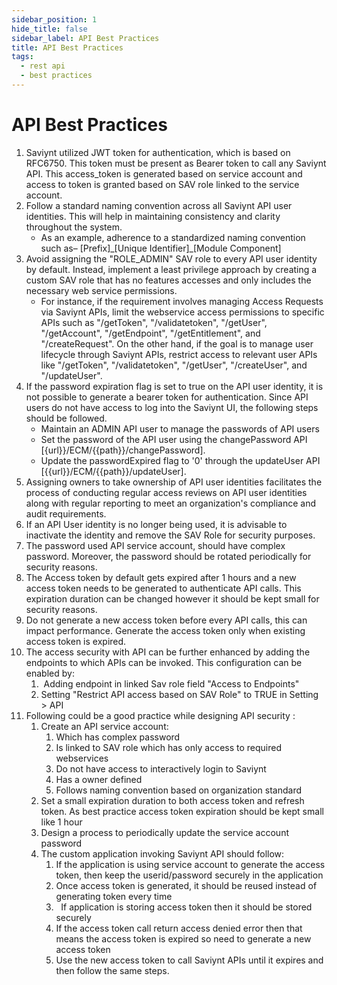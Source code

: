 ```yaml
---
sidebar_position: 1
hide_title: false
sidebar_label: API Best Practices
title: API Best Practices
tags:
  - rest api
  - best practices
---
```


# API Best Practices

1. Saviynt utilized JWT token for authentication, which is based on RFC6750. This token must be present as Bearer token to call any Saviynt API. This access_token is generated based on service account and access to token is granted based on SAV role linked to the service account.
2. Follow a standard naming convention across all Saviynt API user identities. This will help in maintaining consistency and clarity throughout the system.
    - As an example, adherence to a standardized naming convention such as– \[Prefix\]\_\[Unique Identifier\]\_\[Module Component\]
3. Avoid assigning the "ROLE_ADMIN" SAV role to every API user identity by default. Instead, implement a least privilege approach by creating a custom SAV role that has no features accesses and only includes the necessary web service permissions.
    - For instance, if the requirement involves managing Access Requests via Saviynt APIs, limit the webservice access permissions to specific APIs such as "/getToken", "/validatetoken", "/getUser", "/getAccount", "/getEndpoint", "/getEntitlement", and "/createRequest". On the other hand, if the goal is to manage user lifecycle through Saviynt APIs, restrict access to relevant user APIs like "/getToken", "/validatetoken", "/getUser", "/createUser", and "/updateUser".
4. If the password expiration flag is set to true on the API user identity, it is not possible to generate a bearer token for authentication. Since API users do not have access to log into the Saviynt UI, the following steps should be followed.
    - Maintain an ADMIN API user to manage the passwords of API users
    - Set the password of the API user using the changePassword API \[{url}}/ECM/{{path}}/changePassword\].
    - Update the passwordExpired flag to '0' through the updateUser API \[{{url}}/ECM/{{path}}/updateUser\].
5. Assigning owners to take ownership of API user identities facilitates the process of conducting regular access reviews on API user identities along with regular reporting to meet an organization's compliance and audit requirements.
6. If an API User identity is no longer being used, it is advisable to inactivate the identity and remove the SAV Role for security purposes.
7. The password used API service account, should have complex password. Moreover, the password should be rotated periodically for security reasons.
8. The Access token by default gets expired after 1 hours and a new access token needs to be generated to authenticate API calls. This expiration duration can be changed however it should be kept small for security reasons.
9. Do not generate a new access token before every API calls, this can impact performance. Generate the access token only when existing access token is expired.
10. The access security with API can be further enhanced by adding the endpoints to which APIs can be invoked. This configuration can be enabled by:
    1.  Adding endpoint in linked Sav role field "Access to Endpoints"
    2. Setting "Restrict API access based on SAV Role" to TRUE in Setting &gt; API
11. Following could be a good practice while designing API security :
    1. Create an API service account:
       1. Which has complex password
       2. Is linked to SAV role which has only access to required webservices
       3. Do not have access to interactively login to Saviynt 
       4. Has a owner defined
       5. Follows naming convention based on organization standard
    2. Set a small expiration duration to both access token and refresh token. As best practice access token expiration should be kept small like 1 hour
    3. Design a process to periodically update the service account password
    4. The custom application invoking Saviynt API should follow:
       1. If the application is using service account to generate the access token, then keep the userid/password securely in the application
       2. Once access token is generated, it should be reused instead of generating token every time
       3.   If application is storing access token then it should be stored securely
       4. If the access token call return access denied error then that means the access token is expired so need to generate a new access token
       5. Use the new access token to call Saviynt APIs until it expires and then follow the same steps.